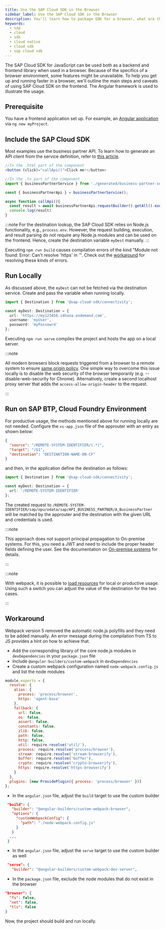 ```yaml
---
title: Use the SAP Cloud SDK in the Browser
sidebar_label: Use the SAP Cloud SDK in the Browser
description: You'll learn how to package SDK for a browser, what are the limitations, and how to use it with popular frontend frameworks.
keywords:
  - sap
  - cloud
  - sdk
  - cloud native
  - cloud sdk
  - sap cloud sdk
---
```


The SAP Cloud SDK for JavaScript can be used both as a backend and frontend library when used in a browser.
Because of the specifics of a browser environment, some features might be unavailable.
To help you get up and running faster in a browser, we'll outline the main steps and caveats of using SAP Cloud SDK on the frontend.
The Angular framework is used to illustrate the usage.

## Prerequisite

You have a frontend application set up.
For example, an [Angular application](https://angular.io/cli/new) via `ng new myProject`.

## Include the SAP Cloud SDK

Most examples use the business partner API.
To learn how to generate an API client from the service definition, refer to [this article](features/odata/generate-odata-client.mdx).

```ts
//In the .html part of the component
<button (click)="callApi()">Click me!</button>

//In the .ts part of the component
import { businessPartnerService } from './generated/business-partner-service';

const { businessPartnerApi } = businessPartnerService();

async function callApi(){
  const result = await businessPartnerApi.requestBuilder().getAll().execute(myDest)
  console.log(result)
}
```

:::note
For the destination lookup, the SAP Cloud SDK relies on Node.js functionality, e.g., `process.env`.
However, the request building, execution, and result parsing do not require any Node.js modules and can be used on the frontend.
Hence, create the destination variable `myDest` manually.
:::

Executing `npm run build` causes compilation errors of the kind "Module not found: Error: Can't resolve 'https' in '".
Check out the [workaround](#workaround) for resolving these kinds of errors.

## Run Locally

As discussed above, the `myDest` can not be fetched via the destination service.
Create and pass the variable when running locally.

```ts
import { Destination } from '@sap-cloud-sdk/connectivity';

const myDest: Destination = {
  url: 'https://my123456.s4hana.ondemand.com',
  username: 'myUser',
  password: 'myPassowrd'
};
```

Executing `npm run serve` compiles the project and hosts the app on a local server.

:::note

All modern browsers block requests triggered from a browser to a remote system to ensure [same origin policy](https://en.wikipedia.org/wiki/Same-origin_policy).
One simple way to overcome this issue locally is to disable the web security of the browser temporarily (e.g. --disable-web-security for Chrome).
Alternatively, create a second localhost proxy server that adds the `access-allow-origin-header` to the request.

:::

## Run on SAP BTP, Cloud Foundry Environment

For productive usage, the methods mentioned above for running locally are not needed.
Configure the `xs-app.json` file of the approuter with an entry as shown below:

```json
{
  "source": "/REMOTE-SYSTEM-IDENTIFIER/(.*)",
  "target": "/$1",
  "destination": "DESTINATION-NAME-ON-CF"
}
```

and then, in the application define the destination as follows:

```ts
import { Destination } from '@sap-cloud-sdk/connectivity';

const myDest: Destination = {
  url: '/REMOTE-SYSTEM-IDENTIFIER'
};
```

The created request to `/REMOTE-SYSTEM-IDENTIFIER/sap/opu/odata/sap/API_BUSINESS_PARTNER/A_BusinessPartner` will be matched by the approuter and the destination with the given URL and credentials is used.

:::note

This approach does not support principal propagation to On-premise systems.
For this, you need a JWT and need to include the proper header fields defining the user.
See the documentation on [On-premise systems](../features/connectivity/on-premise) for details.

:::

:::note

With webpack, it is possible to [load resources](https://webpack.js.org/plugins/normal-module-replacement-plugin/) for local or productive usage.
Using such a switch you can adjust the value of the destination for the two cases.

:::

## Workaround

Webpack version 5 removed the automatic node.js polyfills and they need to be added manually.
An error message during the compilation from TS to JS provides a hint on how to achieve that.

- Add the corresponding library of the core node.js modules in `devDependencies` in your `package.json` file
- Include `@angular-builders/custom-webpack` in `devDependencies`
- Create a custom webpack configuration named `node-webpack.config.js` and list the node modules

```js
module.exports = {
  resolve: {
    alias: {
      process: 'process/browser',
      https: 'agent-base'
    },
    fallback: {
      url: false,
      os: false,
      assert: false,
      constants: false,
      zlib: false,
      path: false,
      http: false,
      util: require.resolve('util/'),
      process: require.resolve('process/browser'),
      stream: require.resolve('stream-browserify'),
      buffer: require.resolve('buffer'),
      crypto: require.resolve('crypto-browserify'),
      https: require.resolve('https-browserify')
    }
  },
  plugins: [new ProvidePlugin({ process: 'process/browser' })]
};
```

- In the `angular.json` file, adjust the `build` target to use the custom builder

```json
 "build": {
   "builder": "@angular-builders/custom-webpack:browser",
   "options": {
     "customWebpackConfig": {
       "path": "./node-webpack.config.js"
     }
   }
  ...
 }
```

- In the `angular.json` file, adjust the `serve` target to use the custom builder as well

```json
 "serve": {
   "builder": "@angular-builders/custom-webpack:dev-server",
```

- In the `package.json` file, exclude the node modules that do not exist in the browser

```json
"browser": {
  "fs": false,
  "net": false,
  "tls": false
}
```

Now, the project should build and run locally.
